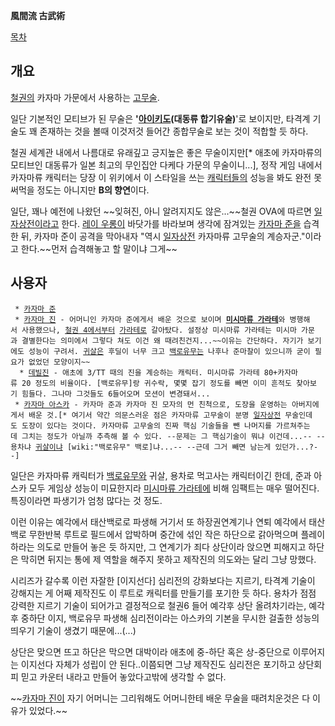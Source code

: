 '''風間流 古武術'''

[[목차]]

== 개요 == 
[[철권]]의 카자마 가문에서 사용하는 [[일본 고류 무술|고무술]].

일단 기본적인 모티브가 된 무술은 ''''[[아이키도]](대동류 합기유술)''''로 보이지만, 타격계 기술도 꽤 존재하는 것을 볼때 이것저것 들어간 종합무술로 보는 것이 적합할 듯 하다.

철권 세계관 내에서 나름대로 유래깊고 긍지높은 좋은 무술이지만[* 애초에 카자마류의 모티브인 대동류가 일본 최고의 무인집안 다케다 가문의 무술이니...], 정작 게임 내에서 카자마류 캐릭터는 당장 이 위키에서 이 스타일을 쓰는 [[카자마 준|캐릭]][[카자마 아스카|터들]]의 성능을 봐도 완전 못써먹을 정도는 아니지만 '''B의 향연'''이다.

일단, 꽤나 예전에 나왔던 ~~잊혀진, 아니 알려지지도 않은...~~철권 OVA에 따르면 [[일자상전]]이라고 한다. [[레이 우롱]]이 바닷가를 바라보며 생각에 잠겨있는 [[카자마 준]]을 습격한 뒤, 카자마 준이 공격을 막아내자 "역시 [[일자상전]] 카자마류 고무술의 계승자군."이라고 한다.~~먼저 습격해놓고 할 말이냐 그게~~

== 사용자 ==

  * [[카자마 준]]
  * [[카자마 진]] - 어머니인 카자마 준에게서 배운 것으로 보이며 '''[[미시마류 가라테]]'''와 병행해서 사용했으나, [[철권 4]]에서부터 [[가라테]]로 갈아탔다. 설정상 미시마류 가라테는 미시마 가문과 결별한다는 의미에서 그렇다 쳐도 이건 왜 때려친건지...~~이유는 간단하다. 자기가 보기에도 성능이 구려서. [[귀살]]은 후딜이 너무 크고 [[백로유무]]는 나후나 준마찰이 있으니까 굳이 필요가 없었던 모양이지~~
   * [[데빌진]] - 애초에 3/TT 때의 진을 계승하는 캐릭터. 미시마류 가라테 80+카자마류 20 정도의 비율이다. [백로유무]랑 귀수락, 몇몇 잡기 정도를 빼면 이미 흔적도 찾아보기 힘들다. 그나마 그것들도 6들어오며 모션이 변경돼서...
  * [[카자마 아스카]] - 카자마 준과 카자마 진 모자의 먼 친척으로, 도장을 운영하는 아버지에게서 배운 것.[* 여기서 약간 의문스러운 점은 카자마류 고무술이 분명 [[일자상전]] 무술인데도 도장이 있다는 것이다. 카자마류 고무술의 진짜 핵심 기술들을 뺀 나머지를 가르쳐주는데 그치는 정도가 아닐까 추측해 볼 수 있다. --문제는 그 핵심기술이 뭐냐 이건데...-- --용차냐 [[귀살]]이냐 [wiki:"백로유무" 백로]냐...-- --근데 그거 빼면 남는게 있던가...?--]

일단은 카자마류 캐릭터가 [[백로유무]]와 귀살, 용차로 먹고사는 캐릭터이긴 한데, 준과 아스카 모두 게임상 성능이 미묘한지라 [[미시마류 가라테]]에 비해 임팩트는 매우 떨어진다. 특징이라면 파생기가 엄청 많다는 것 정도. 

이런 이유는 예각에서 태산백로로 파생해 거기서 또 하장권연계기나 연퇴 예각에서 태산백로 무한반복 루트로 필드에서 압박하며 중간에 섞인 작은 하단으로 갉아먹으며 플레이하라는 의도로 만들어 놓은 듯 하지만, 그 연계기가 죄다 상단이라 앉으면 피해지고 하단은 막히면 뒤지는 통에 제 역할을 해주지 못하고 제작진의 의도와는 달리 그냥 망했다.

시리즈가 갈수록 이런 자잘한 [이지선다] 심리전의 강화보다는 지르기, 타격계 기술이 강해지는 게 어째 제작진도 이 루트로 캐릭터를 만들기를 포기한 듯 하다. 용차가 점점 강력한 지르기 기술이 되어가고 결정적으로 철권6 들어 예각후 상단 올려차기라는, 예각후 중하단 이지, 백로유무 파생해 심리전이라는 아스카의 기본을 무시한 걸출한 성능의 띄우기 기술이 생겼기 때문에...(...) 

상단은 맞으면 뜨고 하단은 막으면 대박이라 애초에 중-하단 혹은 상-중단으로 이루어지는 이지선다 자체가 성립이 안 된다..이쯤되면 그냥 제작진도 심리전은 포기하고 상단회피 믿고 카운터 내라고 만들어 놓았다고밖에 생각할 수 없다.

~~[[카자마 진]]이 자기 어머니는 그리워해도 어머니한테 배운 무술을 때려치운것은 다 이유가 있었다.~~
